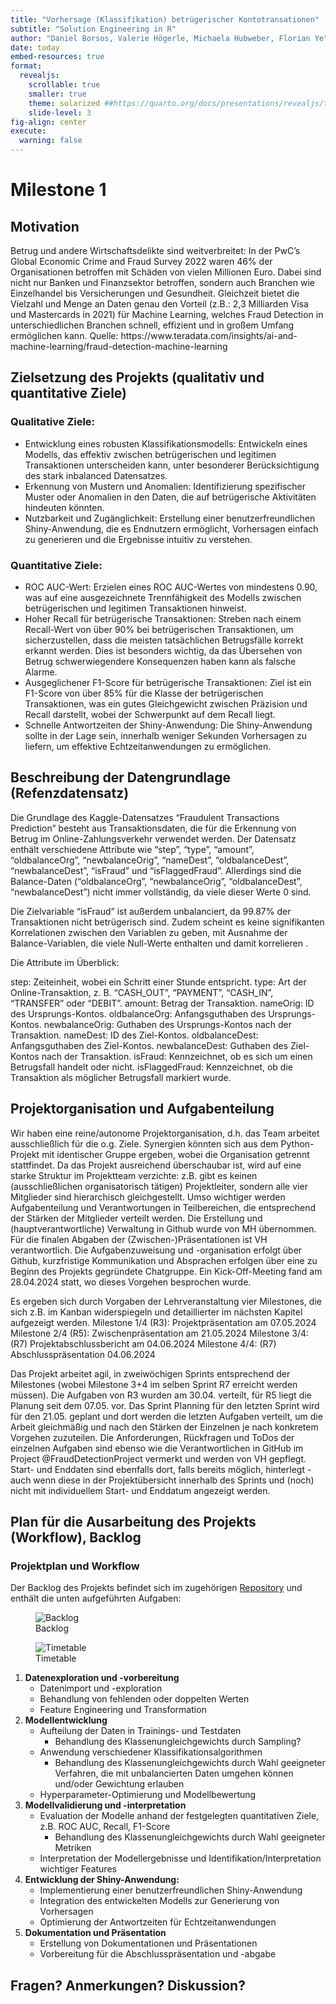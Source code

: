 ```yaml
---
title: "Vorhersage (Klassifikation) betrügerischer Kontotransationen"
subtitle: "Solution Engineering in R"
author: "Daniel Borsos, Valerie Högerle, Michaela Hubweber, Florian Ye"
date: today
embed-resources: true
format:
  revealjs:
    scrollable: true
    smaller: true
    theme: solarized ##https://quarto.org/docs/presentations/revealjs/themes.html
    slide-level: 3
fig-align: center
execute: 
  warning: false
---
```




# Milestone 1 

## Motivation
Betrug und andere Wirtschaftsdelikte sind weitverbreitet: In der PwC's Global Economic Crime and Fraud Survey 2022 waren 46% der Organisationen betroffen mit Schäden von vielen Millionen Euro. Dabei sind nicht nur Banken und Finanzsektor betroffen, sondern auch Branchen wie Einzelhandel bis Versicherungen und Gesundheit. Gleichzeit bietet die Vielzahl und Menge an Daten genau den Vorteil (z.B.: 2,3 Milliarden Visa und Mastercards in 2021) für Machine Learning, welches Fraud Detection in unterschiedlichen Branchen schnell, effizient und in großem Umfang ermöglichen kann.
Quelle: https://www.teradata.com/insights/ai-and-machine-learning/fraud-detection-machine-learning

## Zielsetzung des Projekts (qualitativ und quantitative Ziele)
### Qualitative Ziele: {.scrollable}
- Entwicklung eines robusten Klassifikationsmodells: Entwickeln eines Modells, das effektiv zwischen betrügerischen und legitimen Transaktionen unterscheiden kann, unter besonderer Berücksichtigung des stark inbalanced Datensatzes.
- Erkennung von Mustern und Anomalien: Identifizierung spezifischer Muster oder Anomalien in den Daten, die auf betrügerische Aktivitäten hindeuten könnten.
- Nutzbarkeit und Zugänglichkeit: Erstellung einer benutzerfreundlichen Shiny-Anwendung, die es Endnutzern ermöglicht, Vorhersagen einfach zu generieren und die Ergebnisse intuitiv zu verstehen.

### Quantitative Ziele: {.scrollable}
- ROC AUC-Wert: Erzielen eines ROC AUC-Wertes von mindestens 0.90, was auf eine ausgezeichnete Trennfähigkeit des Modells zwischen betrügerischen und legitimen Transaktionen hinweist.
- Hoher Recall für betrügerische Transaktionen: Streben nach einem Recall-Wert von über 90% bei betrügerischen Transaktionen, um sicherzustellen, dass die meisten tatsächlichen Betrugsfälle korrekt erkannt werden. Dies ist besonders wichtig, da das Übersehen von Betrug schwerwiegendere Konsequenzen haben kann als falsche Alarme.
- Ausgeglichener F1-Score für betrügerische Transaktionen: Ziel ist ein F1-Score von über 85% für die Klasse der betrügerischen Transaktionen, was ein gutes Gleichgewicht zwischen Präzision und Recall darstellt, wobei der Schwerpunkt auf dem Recall liegt.
- Schnelle Antwortzeiten der Shiny-Anwendung: Die Shiny-Anwendung sollte in der Lage sein, innerhalb weniger Sekunden Vorhersagen zu liefern, um effektive Echtzeitanwendungen zu ermöglichen.

## Beschreibung der Datengrundlage (Refenzdatensatz) 

Die Grundlage des Kaggle-Datensatzes "Fraudulent Transactions Prediction" besteht aus Transaktionsdaten, die für die Erkennung von Betrug im Online-Zahlungsverkehr verwendet werden. Der Datensatz enthält verschiedene Attribute wie "step", "type", "amount", "oldbalanceOrg", "newbalanceOrig", "nameDest", "oldbalanceDest", "newbalanceDest", "isFraud" und "isFlaggedFraud". Allerdings sind die Balance-Daten ("oldbalanceOrg", "newbalanceOrig", "oldbalanceDest", "newbalanceDest") nicht immer vollständig, da viele dieser Werte 0 sind.

Die Zielvariable "isFraud" ist außerdem unbalanciert, da 99.87% der Transaktionen nicht betrügerisch sind. Zudem scheint es keine signifikanten Korrelationen zwischen den Variablen zu geben, mit Ausnahme der Balance-Variablen, die viele Null-Werte enthalten und damit korrelieren .

Die Attribute im Überblick:

step: Zeiteinheit, wobei ein Schritt einer Stunde entspricht.
type: Art der Online-Transaktion, z. B. "CASH_OUT", "PAYMENT", "CASH_IN", "TRANSFER" oder "DEBIT".
amount: Betrag der Transaktion.
nameOrig: ID des Ursprungs-Kontos.
oldbalanceOrg: Anfangsguthaben des Ursprungs-Kontos.
newbalanceOrig: Guthaben des Ursprungs-Kontos nach der Transaktion.
nameDest: ID des Ziel-Kontos.
oldbalanceDest: Anfangsguthaben des Ziel-Kontos.
newbalanceDest: Guthaben des Ziel-Kontos nach der Transaktion.
isFraud: Kennzeichnet, ob es sich um einen Betrugsfall handelt oder nicht.
isFlaggedFraud: Kennzeichnet, ob die Transaktion als möglicher Betrugsfall markiert wurde.

## Projektorganisation und Aufgabenteilung 
Wir haben eine reine/autonome Projektorganisation, d.h. das Team arbeitet ausschließlich für die o.g. Ziele. Synergien könnten sich aus dem Python-Projekt mit identischer Gruppe ergeben, wobei die Organisation getrennt stattfindet. Da das Projekt ausreichend überschaubar ist, wird auf eine starke Struktur im Projektteam verzichte: z.B. gibt es keinen (ausschließlichen organisatorisch tätigen) Projektleiter, sondern alle vier Mitglieder sind hierarchisch gleichgestellt. Umso wichtiger werden Aufgabenteilung und Verantwortungen in Teilbereichen, die entsprechend der Stärken der Mitglieder verteilt werden.
Die Erstellung und (hauptverantwortliche) Verwaltung in Github wurde von MH übernommen. Für die finalen Abgaben der (Zwischen-)Präsentationen ist VH verantwortlich. Die Aufgabenzuweisung und -organisation erfolgt über Github, kurzfristige Kommunikation und Absprachen erfolgen über eine zu Beginn des Projekts gegründete Chatgruppe. Ein Kick-Off-Meeting fand am 28.04.2024 statt, wo dieses Vorgehen besprochen wurde.

Es ergeben sich durch Vorgaben der Lehrveranstaltung vier Milestones, die sich z.B. im Kanban widerspiegeln und detaillierter im nächsten Kapitel aufgezeigt werden.
Milestone 1/4 (R3): Projektpräsentation am 07.05.2024 
Milestone 2/4 (R5): Zwischenpräsentation am 21.05.2024
Milestone 3/4: (R7) Projektabschlussbericht am 04.06.2024
Milestone 4/4: (R7) Abschlusspräsentation 04.06.2024

Das Projekt arbeitet agil, in zweiwöchigen Sprints entsprechend der Milestones (wobei Milestone 3+4 im selben Sprint R7 erreicht werden müssen). Die Aufgaben von R3 wurden am 30.04. verteilt, für R5 liegt die Planung seit dem 07.05. vor. Das Sprint Planning für den letzten Sprint wird für den 21.05. geplant und dort werden die letzten Aufgaben verteilt, um die Arbeit gleichmäßig und nach den Stärken der Einzelnen je nach konkretem Vorgehen zuzuteilen. Die Anforderungen, Rückfragen und ToDos der einzelnen Aufgaben sind ebenso wie die Verantwortlichen in GitHub im Project @FraudDetectionProject vermerkt und werden von VH gepflegt. Start- und Enddaten sind ebenfalls dort, falls bereits möglich, hinterlegt - auch wenn diese in der Projektübersicht innerhalb des Sprints und (noch) nicht mit individuellem Start- und Enddatum angezeigt werden.

## Plan für die Ausarbeitung des Projekts (Workflow), Backlog 

### Projektplan und Workflow {.scrollable}

Der Backlog des Projekts befindet sich im zugehörigen [Repository](https://github.com/users/Abbastanza/projects/3) und enthält die unten aufgeführten Aufgaben:

::: {layout-ncol=2}

![Backlog](img/kanban.png)


![Timetable](img/workflow.png)

:::


1. **Datenexploration und -vorbereitung**
   - Datenimport und -exploration
   - Behandlung von fehlenden oder doppelten Werten
   - Feature Engineering und Transformation
   
2. **Modellentwicklung**
   - Aufteilung der Daten in Trainings- und Testdaten
      - Behandlung des Klassenungleichgewichts durch Sampling? 
   - Anwendung verschiedener Klassifikationsalgorithmen
      - Behandlung des Klassenungleichgewichts durch Wahl geeigneter Verfahren, die mit unbalancierten Daten umgehen können und/oder Gewichtung erlauben
   - Hyperparameter-Optimierung und Modellbewertung

3. **Modellvalidierung und -interpretation**
   - Evaluation der Modelle anhand der festgelegten quantitativen Ziele, z.B. ROC AUC, Recall, F1-Score
      - Behandlung des Klassenungleichgewichts durch Wahl geeigneter Metriken
   - Interpretation der Modellergebnisse und Identifikation/Interpretation wichtiger Features
   
4. **Entwicklung der Shiny-Anwendung:**
   - Implementierung einer benutzerfreundlichen Shiny-Anwendung
   - Integration des entwickelten Modells zur Generierung von Vorhersagen
   - Optimierung der Antwortzeiten für Echtzeitanwendungen

5. **Dokumentation und Präsentation**
   - Erstellung von Dokumentationen und Präsentationen
   - Vorbereitung für die Abschlusspräsentation und -abgabe

## Fragen? Anmerkungen? Diskussion? 

